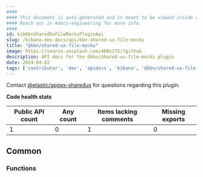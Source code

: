```yaml
---
####
#### This document is auto-generated and is meant to be viewed inside our experimental, new docs system.
#### Reach out in #docs-engineering for more info.
####
id: kibKbnSharedUxFileMocksPluginApi
slug: /kibana-dev-docs/api/kbn-shared-ux-file-mocks
title: "@kbn/shared-ux-file-mocks"
image: https://source.unsplash.com/400x175/?github
description: API docs for the @kbn/shared-ux-file-mocks plugin
date: 2024-04-02
tags: ['contributor', 'dev', 'apidocs', 'kibana', '@kbn/shared-ux-file-mocks']
---
```




Contact [@elastic/appex-sharedux](https://github.com/orgs/elastic/teams/appex-sharedux) for questions regarding this plugin.

**Code health stats**

| Public API count  | Any count | Items lacking comments | Missing exports |
|-------------------|-----------|------------------------|-----------------|
| 1 | 0 | 1 | 0 |

## Common

### Functions
<DocDefinitionList data={kbnSharedUxFileMocksObj.common.functions}/>

